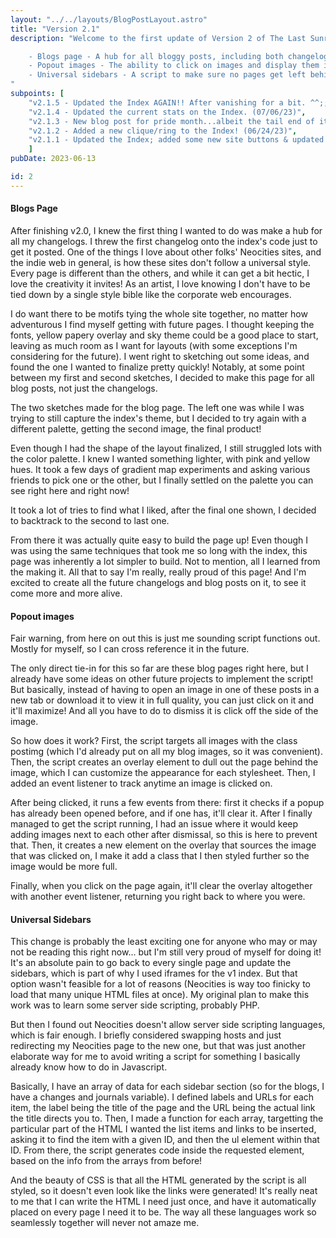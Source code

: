 ```yaml
---
layout: "../../layouts/BlogPostLayout.astro"
title: "Version 2.1"
description: "Welcome to the first update of Version 2 of The Last Sunrise! This time around I focused mostly on building a blog hub for the site, but there's some other changes to make the backend of development a little bit smoother in the future:

    - Blogs page - A hub for all bloggy posts, including both changelogs and personal journals.
    - Popout images - The ability to click on images and display them in their full without opening them on a new tab or downloading them.
    - Universal sidebars - A script to make sure no pages get left behind in future updates.
"
subpoints: [
    "v2.1.5 - Updated the Index AGAIN!! After vanishing for a bit. ^^;; (10/16/23)",
    "v2.1.4 - Updated the current stats on the Index. (07/06/23)",
    "v2.1.3 - New blog post for pride month...albeit the tail end of it. (06/28/23)",
    "v2.1.2 - Added a new clique/ring to the Index! (06/24/23)",
    "v2.1.1 - Updated the Index; added some new site buttons & updated the webmaster status. (06/22/23)"
    ]
pubDate: 2023-06-13

id: 2
---
```


#### Blogs Page

After finishing v2.0, I knew the first thing I wanted to do was make a hub for all my changelogs. I threw the first changelog onto the index's code just to get it posted. One of the things I love about other folks' Neocities sites, and the indie web in general, is how these sites don't follow a universal style. Every page is different than the others, and while it can get a bit hectic, I love the creativity it invites! As an artist, I love knowing I don't have to be tied down by a single style bible like the corporate web encourages.

I do want there to be motifs tying the whole site together, no matter how adventurous I find myself getting with future pages. I thought keeping the fonts, yellow papery overlay and sky theme could be a good place to start, leaving as much room as I want for layouts (with some exceptions I'm considering for the future). I went right to sketching out some ideas, and found the one I wanted to finalize pretty quickly! Notably, at some point between my first and second sketches, I decided to make this page for all blog posts, not just the changelogs.

<BlogImage imgSrc="../../images/blog/2x1-sketches.png" imgAlt="Two sketches of the site layouts. The leftmost one follows the same color scheme as the index, with a lot of the same style motifs. The rightmost one is an almost exact match of the final blog page. Both pictures have a really similar layout.">
The two sketches made for the blog page. The left one was while I was trying to still capture the index's theme, but I decided to try again with a different palette, getting the second image, the final product!
</BlogImage>

Even though I had the shape of the layout finalized, I still struggled lots with the color palette. I knew I wanted something lighter, with pink and yellow hues. It took a few days of gradient map experiments and asking various friends to pick one or the other, but I finally settled on the palette you can see right here and right now!

<BlogImage imgSrc="../../images/blog/2x1-palettes.png" imgAlt="An array of different color themes for the layout sketch from above. There's nine shown in the screenshot.">
It took a lot of tries to find what I liked, after the final one shown, I decided to backtrack to the second to last one.
</BlogImage>

From there it was actually quite easy to build the page up! Even though I was using the same techniques that took me so long with the index, this page was inherently a lot simpler to build. Not to mention, all I learned from the making it. All that to say I'm really, really proud of this page! And I'm excited to create all the future changelogs and blog posts on it, to see it come more and more alive.

#### Popout images

Fair warning, from here on out this is just me sounding script functions out. Mostly for myself, so I can cross reference it in the future.

The only direct tie-in for this so far are these blog pages right here, but I already have some ideas on other future projects to implement the script! But basically, instead of having to open an image in one of these posts in a new tab or download it to view it in full quality, you can just click on it and it'll maximize! And all you have to do to dismiss it is click off the side of the image.

So how does it work? First, the script targets all images with the class postimg (which I'd already put on all my blog images, so it was convenient). Then, the script creates an overlay element to dull out the page behind the image, which I can customize the appearance for each stylesheet. Then, I added an event listener to track anytime an image is clicked on.

After being clicked, it runs a few events from there: first it checks if a popup has already been opened before, and if one has, it'll clear it. After I finally managed to get the script running, I had an issue where it would keep adding images next to each other after dismissal, so this is here to prevent that. Then, it creates a new element on the overlay that sources the image that was clicked on, I make it add a class that I then styled further so the image would be more full.

Finally, when you click on the page again, it'll clear the overlay altogether with another event listener, returning you right back to where you were.

#### Universal Sidebars

This change is probably the least exciting one for anyone who may or may not be reading this right now... but I'm still very proud of myself for doing it! It's an absolute pain to go back to every single page and update the sidebars, which is part of why I used iframes for the v1 index. But that option wasn't feasible for a lot of reasons (Neocities is way too finicky to load that many unique HTML files at once). My original plan to make this work was to learn some server side scripting, probably PHP.

But then I found out Neocities doesn't allow server side scripting languages, which is fair enough. I briefly considered swapping hosts and just redirecting my Neocities page to the new one, but that was just another elaborate way for me to avoid writing a script for something I basically already know how to do in Javascript.

Basically, I have an array of data for each sidebar section (so for the blogs, I have a changes and journals variable). I defined labels and URLs for each item, the label being the title of the page and the URL being the actual link the title directs you to. Then, I made a function for each array, targetting the particular part of the HTML I wanted the list items and links to be inserted, asking it to find the item with a given ID, and then the ul element within that ID. From there, the script generates code inside the requested element, based on the info from the arrays from before!

And the beauty of CSS is that all the HTML generated by the script is all styled, so it doesn't even look like the links were generated! It's really neat to me that I can write the HTML I need just once, and have it automatically placed on every page I need it to be. The way all these languages work so seamlessly together will never not amaze me.